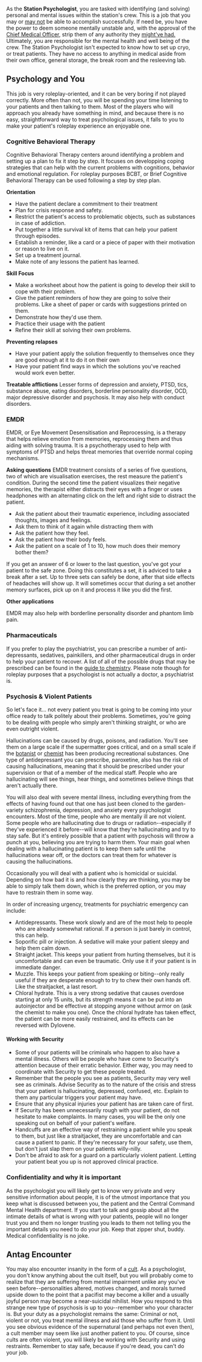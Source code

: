 {{SidebarJob|jobname=Psychologist|img_file=Psychologist.png|tagline=Please keep talking, I'm diagnosing you!|department=Medical|access=ETC, Psych Room, Maintenance|duties=Assist the crew in overcoming their mental shortcomings|supervisors=Chief Medical Officer|difficulty=Mind Bending|alt_titles=Psychiatrist}}

As the '''Station Psychologist''', you are tasked with identifying (and solving) personal and mental issues within the station's crew. This is a job that you may or [[Traitor|may not]] be able to accomplish successfully. If need be, you have the power to deem someone mentally unstable and, with the approval of the [[Chief Medical Officer]], strip them of any authority they [[Captain|might've had.]] Ultimately, you are responsible for the mental health and well being of the crew. The Station Psychologist isn't expected to know how to set up cryo, or treat patients. They have no access to anything in medical aside from their own office, general storage, the break room and the resleeving lab. 

== Psychology and You ==
This job is very roleplay-oriented, and it can be very boring if not played correctly. More often than not, you will be spending your time listening to your patients and then talking to them. Most of the players who will approach you already have something in mind, and because there is no easy, straightforward way to treat psychological issues, it falls to you to make your patient's roleplay experience an enjoyable one.

=== Cognitive Behavioral Therapy ===
Cognitive Behavioral Therapy centers around identifying a problem and setting up a plan to fix it step by step. 
It focuses on developping coping strategies that can help with the current problems with cognitions, behavior and emotional regulation.
For roleplay purposes BCBT, or Brief Cognitive Behavioral Therapy can be used following a step by step plan. 

'''Orientation'''
* Have the patient declare a commitment to their treatment
* Plan for crisis response and safety.
* Restrict the patient's access to problematic objects, such as substances in case of addiction.
* Put together a little survival kit of items that can help your patient through episodes.
* Establish a reminder, like a card or a piece of paper with their motivation or reason to live on it.
* Set up a treatment journal.
* Make note of any lessons the patient has learned.

'''Skill Focus'''
* Make a worksheet about how the patient is going to develop their skill to cope with their problem.
* Give the patient reminders of how they are going to solve their problems. Like a sheet of paper or cards with suggestions printed on them.
* Demonstrate how they'd use them.
* Practice their usage with the patient
* Refine their skill at solving their own problems. 

'''Preventing relapses'''
* Have your patient apply the solution frequently to themselves once they are good enough at it to do it on their own
* Have your patient find ways in which the solutions you've reached would work even better.

'''Treatable afflictions''' 
Lesser forms of depression and anxiety, PTSD, tics, substance abuse, eating disorders, borderline personality disorder, OCD, major depressive disorder and psychosis. It may also help with conduct disorders.

===EMDR===
EMDR, or Eye Movement Desensitisation and Reprocessing, is a therapy that helps relieve emotion from memories, reprocessing them and thus aiding with solving trauma. It is a psychotherapy used to help with symptoms of PTSD and helps threat memories that override normal coping mechanisms. 

'''Asking questions'''
EMDR treatment consists of a series of five questions, two of which are visualisation exercises, the rest measure the patient's condition. During the second time the patient visualizes their negative memories, the therapist either distracts their eyes with a finger or uses headphones with an alternating click on the left and right side to distract the patient.

* Ask the patient about their traumatic experience, including associated thoughts, images and feelings.
* Ask them to think of it again while distracting them with 
* Ask the patient how they feel.
* Ask the patient how their body feels. 
* Ask the patient on a scale of 1 to 10, how much does their memory bother them? 

If you get an answer of 6 or lower to the last question, you've got your patient to the safe zone. 
Doing this constitutes a set, it is adviced to take a break after a set. Up to three sets can safely be done, after that side effects of headaches will show up. It will sometimes occur that during a set another memory surfaces, pick up on it and process it like you did the first. 

'''Other applications''' 

EMDR may also help with borderline personality disorder and phantom limb pain.

=== Pharmaceuticals ===
If you prefer to play the psychiatrist, you can prescribe a number of anti-depressants, sedatives, painkillers, and other pharmaceutical drugs in order to help your patient to recover. A list of all of the possible drugs that may be prescribed can be found in the [[Guide to Chemistry#Medicine|guide to chemistry]]. Please note though for roleplay purposes that a psychologist is not actually a doctor, a psychiatrist is.

=== Psychosis & Violent Patients ===
So let's face it... not every patient you treat is going to be coming into your office ready to talk politely about their problems. Sometimes, you're going to be dealing with people who simply aren't thinking straight, or who are even outright violent.

Hallucinations can be caused by drugs, poisons, and radiation. You'll see them on a large scale if the supermatter goes critical, and on a small scale if the [[botanist]] or [[chemist]] has been producing recreational substances. One type of antidepressant you can prescribe, paroxetine, also has the risk of causing hallucinations, meaning that it should be prescribed under your supervision or that of a member of the medical staff. People who are hallucinating will see things, hear things, and sometimes believe things that aren't actually there.

You will also deal with severe mental illness, including everything from the effects of having found out that one has just been cloned to the garden-variety schizophrenia, depression, and anxiety every psychologist encounters. Most of the time, people who are mentally ill are not violent. Some people who are hallucinating due to drugs or radiation--especially if they've experienced it before--will know that they're hallucinating and try to stay safe. But it's entirely possible that a patient with psychosis will throw a punch at you, believing you are trying to harm them. Your main goal when dealing with a hallucinating patient is to keep them safe until the hallucinations wear off, or the doctors can treat them for whatever is causing the hallucinations.

Occasionally you will deal with a patient who is homicidal or suicidal. Depending on how bad it is and how clearly they are thinking, you may be able to simply talk them down, which is the preferred option, or you may have to restrain them in some way.

In order of increasing urgency, treatments for psychiatric emergency can include:
* Antidepressants. These work slowly and are of the most help to people who are already somewhat rational. If a person is just barely in control, this can help.
* Soporific pill or injection. A sedative will make your patient sleepy and help them calm down.
* Straight jacket. This keeps your patient from hurting themselves, but it is uncomfortable and can even be traumatic. Only use it if your patient is in immediate danger.
* Muzzle. This keeps your patient from speaking or biting--only really useful if they are desperate enough to try to chew their own hands off. Like the straitjacket, a last resort.
* Chloral hydrate. This is a very strong sedative that causes overdose starting at only 15 units, but its strength means it can be put into an autoinjector and be effective at stopping anyone without armor on (ask the chemist to make you one). Once the chloral hydrate has taken effect, the patient can be more easily restrained, and its effects can be reversed with Dylovene.

==== Working with Security ====
* Some of your patients will be criminals who happen to also have a mental illness. Others will be people who have come to Security's attention because of their erratic behavior. Either way, you may need to coordinate with Security to get these people treated.
* Remember that the people you see as patients, Security may very well see as criminals. Advise Security as to the nature of the crisis and stress that your patient is hallucinating, depressed, confused, etc. Explain to them any particular triggers your patient may have.
* Ensure that any physical injuries your patient has are taken care of first.
* If Security has been unnecessarily rough with your patient, do not hesitate to make complaints. In many cases, you will be the only one speaking out on behalf of your patient's welfare.
* Handcuffs are an effective way of restraining a patient while you speak to them, but just like a straitjacket, they are uncomfortable and can cause a patient to panic. If they're necessary for your safety, use them, but don't just slap them on your patients willy-nilly.
* Don't be afraid to ask for a guard on a particularly violent patient. Letting your patient beat you up is not approved clinical practice.

==='''Confidentiality and why it is important'''===
As the psychologist you will likely get to know very private and very sensitive information about people, it is of the utmost importance that you keep what is discussed between you, the patient and the Central Command Mental Health department. If you start to talk and gossip about all the intimate details of what is wrong with your patients, people will no longer trust you and them no longer trusting you leads to them not telling you the important details you need to do your job. Keep that zipper shut, buddy. Medical confidentiality is no joke.

== Antag Encounter ==
You may also encounter insanity in the form of a [[cult]]. As a psychologist, you don't know anything about the cult itself, but you will probably come to realize that they are suffering from mental impairment unlike any you've seen before--personalities altered, motives changed, and morals turned upside down to the point that a pacifist may become a killer and a usually joyful person may become a near-suicidal nihilist. How you respond to this strange new type of psychosis is up to you--remember who your character is. But your duty as a psychologist remains the same: Criminal or not, violent or not, you treat mental illness and aid those who suffer from it. Until you see obvious evidence of the supernatural (and perhaps not even then), a cult member may seem like just another patient to you. Of course, since cults are often violent, you will likely be working with Security and using restraints. Remember to stay safe, because if you're dead, you can't do your job.

{{Jobs}}